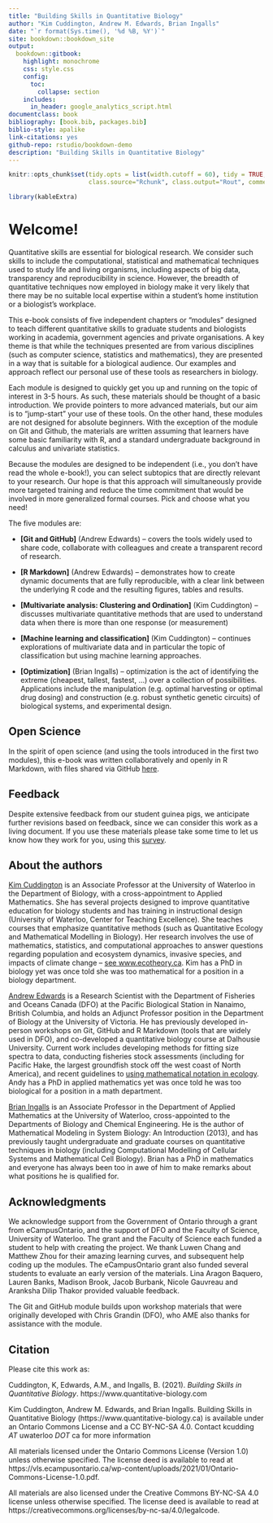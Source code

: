 ```yaml
---
title: "Building Skills in Quantitative Biology"
author: "Kim Cuddington, Andrew M. Edwards, Brian Ingalls"
date: "`r format(Sys.time(), '%d %B, %Y')`"
site: bookdown::bookdown_site
output:
  bookdown::gitbook:
    highlight: monochrome
    css: style.css
    config:
      toc:
        collapse: section
    includes:
      in_header: google_analytics_script.html
documentclass: book
bibliography: [book.bib, packages.bib]
biblio-style: apalike
link-citations: yes
github-repo: rstudio/bookdown-demo
description: "Building Skills in Quantitative Biology"
---
```

```r
knitr::opts_chunk$set(tidy.opts = list(width.cutoff = 60), tidy = TRUE, echo = FALSE,kableExtra.auto_format = FALSE,
                      class.source="Rchunk", class.output="Rout", comment="")

library(kableExtra)
```
#  Welcome!

Quantitative skills are essential for biological research. We consider such
skills to include the computational, statistical and mathematical techniques used to study life and
living organisms, including aspects of big data, transparency and reproducibility in science.
However, the breadth of quantitative techniques now employed in biology make it very likely
that there may be no suitable local expertise within a student's home
institution or a biologist's workplace.

This e-book consists of five independent chapters or "modules" designed to teach different quantitative skills to graduate students and biologists working in academia, government agencies and private organisations. A key theme is that while the techniques presented are from various disciplines (such as computer science, statistics and mathematics), they are presented in a way that is suitable for a biological audience. Our examples and approach reflect our personal use of these tools as researchers in biology.

Each module is designed to quickly get you up and running on the topic of interest in 3-5 hours. As such, these materials should be thought of a basic introduction. We provide pointers to more advanced materials, but our aim is to "jump-start" your use of these tools. On the other hand, these modules are not designed for absolute beginners. With the exception of the module on Git and Github, the materials are written assuming that learners have some basic familiarity with R, and a standard undergraduate background in calculus and univariate statistics.

Because the modules are designed to be independent (i.e., you don't have read the whole e-book!), you can select subtopics that are directly relevant to your research. Our hope is that this approach will simultaneously provide more targeted training and reduce the time commitment that would be involved in more generalized formal courses. Pick and choose what you need!

The five modules are:

* **[Git and GitHub]** (Andrew Edwards) -- covers the tools widely used to share code,
  collaborate with colleagues and create a transparent record of research.

* **[R Markdown]** (Andrew Edwards) -- demonstrates how to create dynamic documents
  that are fully reproducible, with a clear link between the underlying R code
  and the resulting figures, tables and results.

* **[Multivariate analysis: Clustering and Ordination]** (Kim Cuddington) -- discusses multivariate quantitative
  methods that are used to understand data when there is more than one response (or measurement)

* **[Machine learning and classification]** (Kim Cuddington) -- continues explorations
  of multivariate data and in particular the topic of classification but using machine learning approaches.

* **[Optimization]** (Brian Ingalls) -- optimization is the act of identifying the extreme (cheapest,
  tallest, fastest, ...) over a collection of possibilities. Applications include the manipulation  (e.g. optimal
  harvesting or optimal drug dosing) and construction (e.g. robust synthetic genetic circuits) of biological systems, and experimental design.



## Open Science

In the spirit of open science (and using the tools introduced in the first
two modules), this e-book was written collaboratively and
openly in R Markdown, with files shared via GitHub [here](https://github.com/quantitative-biology/Basics){target="_blank"}.

## Feedback

Despite extensive feedback from our student guinea pigs, we anticipate further
revisions based on feedback, since we can consider this work as a living
document. If you use these materials please take some time to
let us know how they work for you, using this
[survey](https://forms.gle/vLkcZq7NxPb2ajTQ6){target="_blank"}.


## About the authors

[Kim Cuddington](https://uwaterloo.ca/biology/people-profiles/kim-md-cuddington){target="_blank"}
is an Associate Professor at the University of Waterloo in the Department
of Biology, with a cross-appointment to Applied Mathematics. She has several projects designed to improve quantitative
education for biology students and has training in instructional design
(University of Waterloo, Center for Teaching Excellence). She teaches courses
that emphasize quantitative methods (such as Quantitative Ecology and
Mathematical Modelling in Biology). Her research involves the use of
mathematics, statistics, and computational approaches to answer questions
regarding population and ecosystem dynamics, invasive species, and impacts of
climate change -- [see www.ecotheory.ca](https://www.ecotheory.ca){target="_blank"}.
Kim has a PhD in biology yet was once told she was too mathematical for a
position in a biology department.

[Andrew Edwards](http://www.chebucto.ns.ca/~english/){target="_blank"} is a
Research Scientist with the Department of Fisheries and Oceans Canada (DFO) at
the Pacific Biological Station in Nanaimo, British Columbia, and holds an Adjunct Professor position in the
Department of Biology at the University of Victoria. He has
previously developed in-person workshops on Git, GitHub and R Markdown (tools
that are widely used in DFO), and co-developed a
quantitative biology course at Dalhousie University. Current work includes
developing methods for fitting size spectra to data, conducting fisheries stock
assessments (including for Pacific Hake, the largest groundfish stock off the
west coast of North America), and recent guidelines to [using mathematical notation
in ecology](https://doi.org/10.1111/2041-210X.13105){target="_blank"}.
Andy has a PhD in applied mathematics yet was once told he was too biological for a position in a math department.

[Brian Ingalls](https://uwaterloo.ca/applied-mathematics/people-profiles/brian-ingalls){target="_blank"}
is an Associate Professor in the Department of Applied Mathematics at the
University of Waterloo, cross-appointed
to the Departments of Biology and Chemical Engineering. He is the author of
Mathematical Modeling in System Biology: An Introduction (2013), and has previously taught
undergraduate and graduate courses on quantitative techniques in biology (including
Computational Modelling of Cellular Systems and Mathematical Cell Biology).
Brian has a PhD in mathematics and everyone has always been too in awe of him
to make remarks about what positions he is qualified for.

## Acknowledgments

We acknowledge support from the Government of Ontario through a grant from
eCampusOntario, and the support of DFO and the Faculty of Science, University of
Waterloo. The grant and the Faculty of Science each funded a student to help
with creating the project. We thank Luwen Chang and Matthew Zhou for their
amazing learning curves, and subsequent help coding up the modules. The
eCampusOntario grant also funded several students to evaluate an early version
of the materials. Lina Aragon Baquero, Lauren Banks, Madison Brook, Jacob
Burbank, Nicole Gauvreau and Aranksha Dilip Thakor provided valuable feedback.

The Git and GitHub module builds upon workshop materials that were originally
developed with Chris Grandin (DFO), who AME also thanks for assistance with the
module.

## Citation

Please cite this work as:

Cuddington, K, Edwards, A.M., and Ingalls, B. (2021). *Building Skills in Quantitative Biology*. https://www.quantitative-biology.com

Kim Cuddington, Andrew M. Edwards, and Brian Ingalls.
Building Skills in Quantitative Biology (https://www.quantitative-biology.ca) is available under an Ontario Commons License and a CC BY-NC-SA 4.0. Contact kcudding _AT_ uwaterloo _DOT_ ca for more information

All materials licensed under the Ontario Commons License (Version 1.0) unless otherwise specified. The license deed is available to read at https://vls.ecampusontario.ca/wp-content/uploads/2021/01/Ontario-Commons-License-1.0.pdf.  

All materials are also licensed under the Creative Commons BY-NC-SA 4.0 license unless otherwise specified. The license deed is available to read at https://creativecommons.org/licenses/by-nc-sa/4.0/legalcode. 

